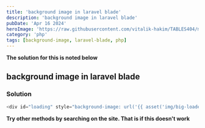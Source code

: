 ```yaml
---
title: 'background image in laravel blade'
description: 'background image in laravel blade'
pubDate: 'Apr 16 2024'
heroImage: 'https://raw.githubusercontent.com/vitalik-hakim/TABLES404/main/error_b/php.png'
category: 'php'
tags: [background-image, laravel-blade, php]
---
```


**The solution for this is noted below**

## background image in laravel blade

### Solution

```php
<div id="loading" style="background-image: url('{{ asset('img/big-loader.gif')}}');">
```

**Try other methods by searching on the site. That is if this doesn't work**
